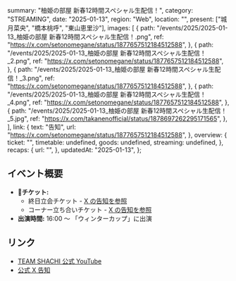   summary: "柚姫の部屋 新春12時間スペシャル生配信！",
  category: "STREAMING",
  date: "2025-01-13",
  region: "Web",
  location: "",
  present: ["城月菜央", "橋本桃呼", "東山恵里沙"],
  images: [
    {
      path: "/events/2025/2025-01-13_柚姫の部屋 新春12時間スペシャル生配信！.png",
      ref: "https://x.com/setonomegane/status/1877657512184512588",
    },
    {
      path: "/events/2025/2025-01-13_柚姫の部屋 新春12時間スペシャル生配信！_2.png",
      ref: "https://x.com/setonomegane/status/1877657512184512588",
    },
    {
      path: "/events/2025/2025-01-13_柚姫の部屋 新春12時間スペシャル生配信！_3.png",
      ref: "https://x.com/setonomegane/status/1877657512184512588",
    },
    {
      path: "/events/2025/2025-01-13_柚姫の部屋 新春12時間スペシャル生配信！_4.png",
      ref: "https://x.com/setonomegane/status/1877657512184512588",
    },
    {
      path: "/events/2025/2025-01-13_柚姫の部屋 新春12時間スペシャル生配信！_5.jpg",
      ref: "https://x.com/takanenofficial/status/1878697262295171565",
    },
  ],
  link: {
    text: "告知",
    url: "https://x.com/setonomegane/status/1877657512184512588",
  },
  overview: {
    ticket: "",
    timetable: undefined,
    goods: undefined,
    streaming: undefined,
  },
  recaps: {
    url: "",
  },
  updatedAt: "2025-01-13",
};

## イベント概要

- **🎫チケット:**
  - 終日立会チケット - [X の告知を参照](https://x.com/setonomegane/status/1877657512184512588)
  - コーナー立ち合いチケット - [X の告知を参照](https://x.com/setonomegane/status/1877725394184364259)
- **出演時間:** 16:00 〜 「ウィンターカップ」に出演

## リンク

- [TEAM SHACHI 公式 YouTube](https://www.youtube.com/c/teamshachich)
- [公式 X 告知](https://x.com/takanenofficial/status/1877664180674891846)
